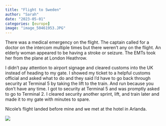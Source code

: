 ```yaml
---
title: "Flight to Sweden"
author: "Sarah"
date: "2023-05-01"
categories: [europe]
image: "image_50461953.JPG"
---
```


There was a medical emergency on the flight. The captain called for a doctor on the intercom multiple times but there weren’t any on the flight. An elderly woman appeared to be having a stroke or seizure. The EMTs took her from the plane at London Heathrow.

I didn’t pay attention to airport signage and cleared customs into the UK instead of heading to my gate. I showed my ticket to a helpful customs official and asked what to do and they said I’d have to go back through security at Terminal 5 by taking the lift to the train. And run because you don’t have any time. I got to security at Terminal 5 and was promptly asked to go to Terminal 2. I cleared security another sprint, lift, and train later and made it to my gate with minutes to spare.


Nicole’s flight landed before mine and we met at the hotel in Arlanda. 

![](image_50461953.JPG)
